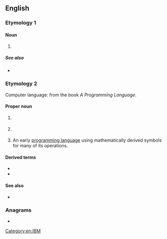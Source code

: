 {{also|apl}}
{{slim-wikipedia|APL (disambiguation)}}
==English==

===Etymology 1===

====Noun====
{{en-noun|-}}

# {{initialism of|[[acute]] [[promyelocytic]] [[leukemia]]|lang=en}}

=====See also=====
* {{projectlink|wikipedia|Acute promyelocytic leukemia}}

===Etymology 2===
Computer language: from the book ''A Programming Language''.

====Proper noun====
{{en-proper noun}}

# {{lb|en|astronomy|NASA|physics}} {{abbreviation of|[[applied|Applied]] [[physics|Physics]] [[laboratory|Laboratory]]|dot=|lang=en}} {{gloss|a Johns Hopkins University laboratory}}
# {{lb|en|physics|US}} {{abbreviation of|[[applied|Applied]] [[physics|Physics]] [[laboratory|Laboratory]]|dot=|lang=en}} {{gloss|at the University of Washington}}
# {{lb|en|computer languages}} An early [[programming language]] using mathematically derived symbols for many of its operations.

====Derived terms====
* {{l|en|APL-led}}
* {{l|en|pre-APL}}

====See also====
* {{projectlink|wikipedia|APL (programming language)}}

===Anagrams===
* {{anagrams|en|a=alp|ALP|LPA|PAL|PLA|Pal|Pla|alp|lap|pal}}

[[Category:en:IBM]]